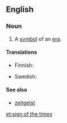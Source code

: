 ==English==

===Noun===
{{en-noun|head=[[sign]] of the [[times]]|signs of the times}}

# {{idiomatic}} A [[symbol]] of an [[era]].

====Translations====
{{trans-top|symbol of an era}}
* Finnish: {{t-|fi|ajan merkki}}
{{trans-mid}}
* Swedish: {{t-|sv|tidstecken|n}}
{{trans-bottom}}

====See also====
* [[zeitgeist]]

[[et:sign of the times]]
